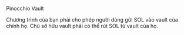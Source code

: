 
<ChallengeTitle>Pinocchio Vault</ChallengeTitle>

<RequirementList>
  <Requirement title="Thử thách 1: Gửi tiền">
    Chương trình của bạn phải cho phép người dùng gửi SOL vào vault của chính họ.
  </Requirement>

  <Requirement title="Thử thách 2: Cho phép rút tiền">
    Chủ sở hữu vault phải có thể rút SOL từ vault của họ.
  </Requirement>
</RequirementList>
